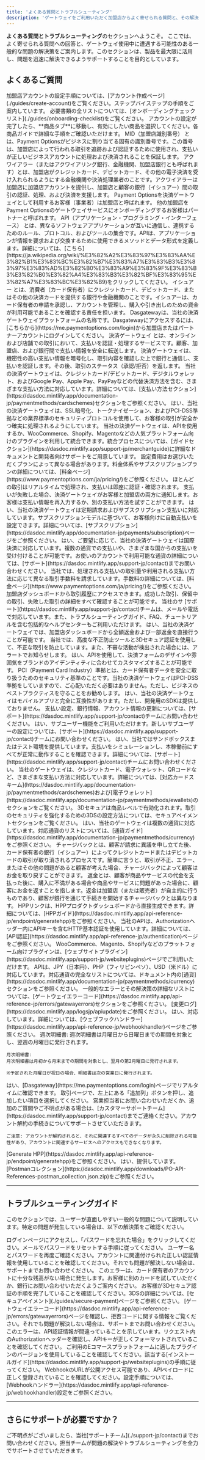 ```yaml
---
title: 'よくある質問とトラブルシューティング'
description: 'ゲートウェイをご利用いただく加盟店からよく寄せられる質問と、その解決策をご紹介しています。'
---
```


**よくある質問とトラブルシューティング**のセクションへようこそ。
ここでは、よく寄せられる質問への回答と、ゲートウェイ使用中に遭遇する可能性のある一般的な問題の解決策をご案内します。このセクションは、製品を最大限に活用し、問題を迅速に解決できるようサポートすることを目的としています。

## **よくあるご質問**

<Accordion title="はじめに">
  <Accordion title="加盟店アカウントの作成方法">
    加盟店アカウントの設定手順については、[アカウント作成ページ](./guides/create-account)をご覧ください。ステップバイステップの手順をご案内しています。
  </Accordion>

  <Accordion title="加盟店としてオンボーディングするために必要な書類は何ですか？">
    必要書類の全リストについては、[オンボーディングチェックリスト](./guides/onboarding-checklist)をご覧ください。
  </Accordion>

  <Accordion title="アカウントに商品を追加するにはどうすればよいですか？">
    アカウントの設定が完了したら、**商品タブ**に移動し、有効にしたい商品を選択してください。各商品ガイドで詳細な手順をご確認いただけます。
  </Accordion>

  <Accordion title="MIDとは何ですか？">
    MID（加盟店識別番号） とは、Payment Optionsがビジネスに割り当てる固有の識別番号です。この番号は、加盟店によって行われる取引を追跡および認証するために使用され、支払いが正しいビジネスアカウントに処理および決済されることを保証します。
  </Accordion>

  <Accordion title="アクワイアラーとは何ですか？">
    アクワイアラー（またはアクワイアリング銀行、金融機関、加盟店銀行とも呼ばれます）とは、加盟店がクレジットカード、デビットカード、その他の電子決済を受け入れられるようにする金融機関や決済処理業者のことです。アクワイアラーは加盟店に加盟店アカウントを提供し、加盟店と顧客の銀行（イシュアー）間の取引の認証、処理、および決済を支援します。
  </Accordion>

  <Accordion title="加盟店とは何ですか？">
    Payment Optionsを決済ゲートウェイとして利用するお客様（事業者）は加盟店と呼ばれます。
  </Accordion>

  <Accordion title="パートナー（リセラー）とは何ですか？">
    他の加盟店をPayment Optionsのゲートウェイサービスにオンボーディングするお客様はパートナーと呼ばれます。
  </Accordion>

  <Accordion title="APIとは何ですか？">
    API（アプリケーション・プログラミング・インターフェース） とは、異なるソフトウェアアプリケーションが互いに通信し、連携するためのルール、プロトコル、およびツールの集合です。APIは、アプリケーションが情報を要求および交換するために使用できるメソッドとデータ形式を定義します。詳細については、[こちら](https://ja.wikipedia.org/wiki/%E3%82%A2%E3%83%97%E3%83%AA%E3%82%B1%E3%83%BC%E3%82%B7%E3%83%A7%E3%83%B3%E3%83%97%E3%83%AD%E3%82%B0%E3%83%A9%E3%83%9F%E3%83%B3%E3%82%B0%E3%82%A4%E3%83%B3%E3%82%BF%E3%83%95%E3%82%A7%E3%83%BC%E3%82%B9)をクリックしてください。
  </Accordion>

  <Accordion title="イシュアーとは何ですか？">
    イシュアー とは、消費者（カード保有者）にクレジットカード、デビットカード、またはその他の決済カードを提供する銀行や金融機関のことです。イシュアーは、カード保有者の申請を承認し、アカウントを管理し、購入や引き出しのための資金が利用可能であることを確認する責任を担います。
  </Accordion>

  <Accordion title="Dasgatewayとは何ですか？">
    Dasgatewayは、当社の決済ゲートウェイプラットフォームの名称です。Dasgatewayにアクセスするには、[こちらから](https://me.paymentoptions.com/login)から加盟店またはパートナーアカウントにログインしてください。
  </Accordion>

  <Accordion title="決済ゲートウェイとは何ですか？">
    決済ゲートウェイ とは、オンラインおよび店舗での取引において、支払いを認証・処理するサービスです。顧客、加盟店、および銀行間で支払い情報を安全に転送します。
  </Accordion>

  <Accordion title="決済ゲートウェイはどのように機能しますか？">
    決済ゲートウェイは、機密性の高い支払い情報を暗号化し、取引内容を確認した上で銀行と通信し、支払いを認証します。その後、取引のステータス（承認/拒否）を返します。
  </Accordion>

  <Accordion title="ゲートウェイを利用してどのような支払い方法を受け付けられますか？">
    当社の決済ゲートウェイは、クレジットカード/デビットカード、デジタルウォレット、およびGoogle Pay、Apple Pay、PayPayなどの代替決済方法を含む、さまざまな支払い方法に対応しています。詳細については、[支払い方法セクション](https://dasdoc.mintlify.app/documentation-jp/paymentmethods/cardschemes)セクションをご参照ください。
  </Accordion>

  <Accordion title="支払い処理は安全ですか？">
    はい、当社の決済ゲートウェイは、SSL暗号化、トークナイゼーション、およびPCI-DSS準拠などの業界標準のセキュリティプロトコルを使用して、お客様の取引が安全かつ確実に処理されるようにしています。
  </Accordion>

  <Accordion title="決済ゲートウェイを自分のウェブサイトに統合するにはどうすればよいですか？">
    当社の決済ゲートウェイは、APIを使用するか、WooCommerce、Shopify、Magentoなどの人気プラットフォーム向けのプラグインを利用して統合できます。統合プロセスについては、[ガイドセクション](https://dasdoc.mintlify.app/support-jp/merchantguide)に詳細なドキュメントと開発者向けサポートをご用意しています。
  </Accordion>

  <Accordion title="決済ゲートウェイの利用に設定費用はかかりますか？">
    設定費用はお選びいただくプランによって異なる場合があります。料金体系やサブスクリプションプランの詳細については、[料金ページ](https://www.paymentoptions.com/ja/pricing/)をご参照ください。
  </Accordion>

  <Accordion title="支払いが処理されるまでにどれくらい時間がかかりますか？">
    ほとんどの取引はリアルタイムで処理され、支払いは即座に認証・確認されます。
  </Accordion>

  <Accordion title="支払いが失敗した場合はどうなりますか？">
    支払いが失敗した場合、決済ゲートウェイがお客様と加盟店の両方に通知します。お客様は支払い情報を再入力するか、別の支払い方法を試すことができます。
  </Accordion>

  <Accordion title="定期支払いやサブスクリプションに対応していますか？">
    はい、当社の決済ゲートウェイは定期請求およびサブスクリプション支払いに対応しています。サブスクリプションモデルに基づいて、お客様向けに自動支払いを設定できます。詳細については、[サブスクリプション](https://dasdoc.mintlify.app/documentation-jp/payments/subscription)ページをご参照ください。
  </Accordion>

  <Accordion title="国際決済を処理することはできますか？">
    はい、ご要望に応じて、当社の決済ゲートウェイは国際決済に対応しています。複数の通貨での支払いや、さまざまな国からの支払いを受け付けることが可能です。お使いのアカウントで利用可能な通貨の詳細については、[サポート](https://dasdoc.mintlify.app/support-jp/contact)までお問い合わせください。
  </Accordion>

  <Accordion title="決済ゲートウェイの利用にかかる費用は何ですか？">
    当社では、処理される支払いの取引量や利用される支払い方法に応じて異なる取引手数料を請求しています。手数料の詳細については、[料金ページ](https://www.paymentoptions.com/ja/pricing/)をご参照ください。
  </Accordion>

  <Accordion title="取引履歴を確認するにはどうすればよいですか？">
    加盟店ダッシュボードから取引履歴にアクセスできます。成功した取引、保留中の取引、失敗した取引の詳細をすべて確認することが可能です。
  </Accordion>

  <Accordion title="支払いに問題がある場合、どのようなサポートを受けられますか？">
    当社のサ [サポート](https://dasdoc.mintlify.app/support-jp/contact)チームは、メールや電話で対応しています。また、トラブルシューティングガイド、FAQ、チュートリアルを含む包括的なヘルプセンターもご利用いただけます。
  </Accordion>

  <Accordion title="決済ゲートウェイを通じて返金を行うことは可能ですか？">
    はい、当社の決済ゲートウェイでは、加盟店ダッシュボードから全額返金および一部返金を直接行うことが可能です。
  </Accordion>

  <Accordion title="顧客の支払いが安全であることをどのように確認できますか？">
    当社では、高度な不正防止ツールと3Dセキュア認証を使用して、不正な取引を防止しています。また、不審な活動が検出された場合には、アラートでお知らせします。
  </Accordion>

  <Accordion title="自分のウェブサイト用に決済フォームをカスタマイズできますか？">
    はい、APIを使用して、決済フォームのデザインや雰囲気をブランドのアイデンティティに合わせてカスタマイズすることが可能です。
  </Accordion>

  <Accordion title="PCI準拠とは何ですか？また、それについて心配する必要がありますか？">
    PCI（Payment Card Industry）準拠とは、カード保有者データを安全に取り扱うためのセキュリティ基準のことです。当社の決済ゲートウェイはPCI-DSS準拠をしていますので、ご心配いただく必要はありません。ただし、ビジネスのベストプラクティスを守ることをお勧めします。
  </Accordion>

  <Accordion title="モバイルアプリを通じて支払いを受け付けることはできますか？">
    はい、当社の決済ゲートウェイはモバイルアプリと完全に互換性があります。ただし、開発用のSDKは提供しておりません。
  </Accordion>

  <Accordion title="支払い設定やアカウント情報を更新するにはどうすればよいですか？">
    支払い設定、銀行情報、アカウント情報の更新については、[サポート](https://dasdoc.mintlify.app/support-jp/contact)チームにお問い合わせください。
  </Accordion>

  <Accordion title="加盟店ダッシュボードに複数ユーザーでアクセスすることはできますか？">
    はい、サブユーザー機能をご利用いただけます。新しいサブユーザーの設定については、[サポート](https://dasdoc.mintlify.app/support-jp/contact)チームにお問い合わせください。
  </Accordion>

  <Accordion title="本稼働前に決済ゲートウェイをテストすることはできますか？">
    はい、当社ではサンドボックスまたはテスト環境を提供しています。支払いをシミュレーションし、本稼働前にすべてが正常に動作することを確認できます。詳細については、[サポート](https://dasdoc.mintlify.app/support-jp/contact)チームにお問い合わせください。
  </Accordion>
</Accordion>

<Accordion title="決済処理">
  <Accordion title="ゲートウェイはどのような支払い方法に対応していますか？">
    当社のゲートウェイは、クレジットカード、電子ウォレット、QRコードなど、さまざまな支払い方法に対応しています。詳細については、[対応カードスキーム](https://dasdoc.mintlify.app/documentation-jp/paymentmethods/cardschemes)および[電子ウォレット](https://dasdoc.mintlify.app/documentation-jp/paymentmethods/ewallets)のセクションをご覧ください。
  </Accordion>

  <Accordion title="3Dセキュア（3DS）取引を有効にするにはどうすればよいですか？">
    3Dセキュアは商品レベルで有効化されます。取引のセキュリティを強化するための3DSの設定方法については、セキュアペイメントセクションをご覧ください。
  </Accordion>

  <Accordion title="複数通貨での支払いを処理できますか？">
    はい、当社のゲートウェイは複数の通貨に対応しています。対応通貨のリストについては、[通貨ガイド](https://dasdoc.mintlify.app/documentation-jp/paymentmethods/currency)をご参照ください。
  </Accordion>

  <Accordion title="チャージバックとは何ですか？">
    チャージバックとは、顧客が請求に異議を申し立てた後、カード保有者の銀行（イシュアー）によってクレジットカードまたはデビットカードの取引が取り消されるプロセスです。簡単に言うと、取引が不正、エラー、またはその他の問題があると顧客が考えた場合、チャージバックによって顧客はお金を取り戻すことができます。
  </Accordion>

  <Accordion title="返金とは何ですか？">
    返金とは、顧客が商品やサービスの代金を支払った後に、購入に不満がある場合や商品やサービスに問題があった場合に、顧客にお金を返すことを指します。返金は加盟店（または販売者）が自主的に行うものであり、顧客が銀行を通じて手続きを開始するチャージバックとは異なります。
  </Accordion>
</Accordion>

<Accordion title="技術的な統合">
  <Accordion title="HPP（ホステッドペイメントページ）リンクを生成するにはどうすればよいですか？">
    HPPリンクは、HPPプロダクトダッシュボードから直接生成できます。詳細については、[HPPガイド](https://dasdoc.mintlify.app/api-reference-jp/endpoint/generatehpp)をご参照ください。
  </Accordion>

  <Accordion title="APIコールの認証要件は何ですか？">
    当社のAPIは、Authorizationヘッダー内にAPIキーを含むHTTP基本認証を使用しています。詳細については、[API認証](https://dasdoc.mintlify.app/api-reference-jp/authentication)ページをご参照ください。
  </Accordion>

  <Accordion title="Eコマースプラグインはどこでダウンロードできますか？">
    WooCommerce、Magento、Shopifyなどのプラットフォーム向けプラグインは、[ウェブサイトプラグイン](https://dasdoc.mintlify.app/support-jp/websiteplugins)ページでご利用いただけます。
  </Accordion>

  <Accordion title="APIはどの通貨に対応していますか？">
    APIは、JPY（日本円）、PHP（フィリピンペソ）、USD（米ドル）に対応しています。対応通貨の完全なリストについては、ドキュメント内の[通貨](https://dasdoc.mintlify.app/documentation-jp/paymentmethods/currency)セクションをご参照ください。
  </Accordion>

  <Accordion title="一般的なエラーコードとその解決方法は何ですか？">
    一般的なエラーとその解決策の詳細なリストについては、[ゲートウェイエラーコード](https://dasdoc.mintlify.app/api-reference-jp/errors/gatewayerrors)セクションをご参照ください。
  </Accordion>

  <Accordion title="APIの更新や変更はどこで確認できますか？">
    [変更ログ](https://dasdoc.mintlify.app/logsjp/apiupdate)をご参照ください。
  </Accordion>

  <Accordion title=" APIはウェブフックに対応していますか？">
    はい、対応しています。詳細については、[ウェブフックハンドラー](https://dasdoc.mintlify.app/api-reference-jp/webhookhandler)ページをご参照ください。
  </Accordion>
</Accordion>

<Accordion title="ゲートウェイ">
  <Accordion title="明細書はいつ発行されますか？">
    週次明細書:
    週次明細書は月曜日から日曜日までの期間を対象とし、翌週の月曜日に発行されます。

    月次明細書:
    月次明細書は月初から月末までの期間を対象とし、翌月の第2月曜日に発行されます。
    
    ※予定された月曜日が祝日の場合、明細書は次の営業日に発行されます。
  </Accordion>

  <Accordion title="取引をリアルタイムで確認することはできますか？">
    はい、[Dasgateway](https://me.paymentoptions.com/login)ページでリアルタイムに確認できます。
  </Accordion>

  <Accordion title="ゲートウェイに追加の列を追加するにはどうすればよいですか？">
    取引ページで、左上にある「追加列」ボタンを押し、追加したい項目を選択してください。
  </Accordion>

  <Accordion title="アカウントを解約するにはどうすればよいですか？">
    営業担当者にお問い合わせいただくか、追加のご質問やご不明点がある場合は、[カスタマーサポートチーム](https://dasdoc.mintlify.app/support-jp/contact)までご連絡ください。アカウント解約の手続きについてサポートさせていただきます。

    ご注意: アカウントが解約されると、それに関連するすべてのデータが永久に削除される可能性があり、アカウントに関連するサービスへのアクセスもできなくなります。
  </Accordion>
</Accordion>

<Accordion title="開発者向けツールおよびリソース">
  <Accordion title="統合のためのサンプルコードはどこで見つけられますか？">
    [Generate HPP](https://dasdoc.mintlify.app/api-reference-jp/endpoint/generatehpp)をご参照ください。
  </Accordion>

  <Accordion title="テスト用のPostmanコレクションを提供していますか？">
    はい、提供しています。[Postmanコレクション](https://dasdoc.mintlify.app/downloads/PO-API-References-postman_collection.json.zip)をご参照ください。
  </Accordion>
</Accordion>

***

## **トラブルシューティングガイド**

このセクションでは、ユーザーが直面しやすい一般的な問題について説明しています。特定の問題が発生している場合は、以下の解決策をご確認ください。

<Accordion title="アカウントの問題">
  <Accordion title="パスワードを忘れました。どうすればリセットできますか？">
    ログインページにアクセスし、「パスワードを忘れた場合」をクリックしてください。メールでパスワードをリセットする手順に従ってください。
  </Accordion>

  <Accordion title="「ログイン失敗」エラーが表示されるのはなぜですか？">
    ユーザー名とパスワードを再度ご確認ください。アカウントに関連付けられた正しい認証情報を使用していることを確認してください。それでも問題が解決しない場合は、サポートまでお問い合わせください。
  </Accordion>
</Accordion>

<Accordion title="決済エラー">
  <Accordion title="「残高不足」エラーとは何ですか？">
    このエラーは、カード保有者のアカウントに十分な残高がない場合に発生します。お客様に別のカードを試していただくか、銀行にお問い合わせいただくようご案内ください。
  </Accordion>

  <Accordion title="「3DS認証失敗」エラーを解決するにはどうすればよいですか？">
    お客様が3Dセキュア認証の手順を完了していることを確認してください。3DSの詳細については、[セキュアペイメント](./guides/secure-payment)ページをご参照ください。
  </Accordion>

  <Accordion title="取引が明確な理由なしに拒否されました。どうすればよいですか？">
    [ゲートウェイエラーコード](https://dasdoc.mintlify.app/api-reference-jp/errors/gatewayerrors)ページを確認し、拒否コードに関する情報をご覧ください。それでも問題が解決しない場合は、サポートまでお問い合わせください。
  </Accordion>
</Accordion>

<Accordion title="技術的な問題">
  <Accordion title="APIリクエストが401 Unauthorizedエラーを返しています。これはどういう意味ですか？">
    このエラーは、API認証情報が間違っていることを示しています。リクエスト内のAuthorizationヘッダーを確認し、APIキーが正しくフォーマットされていることを確認してください。
  </Accordion>

  <Accordion title="プラグインのインストールに失敗しました。どうすれば修正できますか？">
    ご利用のEコマースプラットフォームに適したプラグインのバージョンを使用していることを確認してください。該当する[インストールガイド](https://dasdoc.mintlify.app/support-jp/websiteplugins)の手順に従ってください。
  </Accordion>

  <Accordion title="Webhookイベントが受信されません。何を確認すればよいですか？">
    WebhookのURLが公開アクセス可能であり、APIペイロードに正しく登録されていることを確認してください。設定手順については、[Webhookハンドラー](https://dasdoc.mintlify.app/api-reference-jp/webhookhandler)設定をご参照ください。
  </Accordion>
</Accordion>

***

## **さらにサポートが必要ですか？**

<Card title="サポートへのお問い合わせ" icon="life-ring" href="/support/contact">
  ご不明点がございましたら、当社[サポートチーム](./support-jp/contact)までお問い合わせください。担当チームが問題の解決やトラブルシューティングを全力でサポートさせていただきます。
</Card>